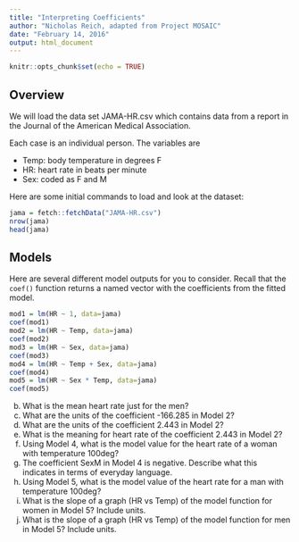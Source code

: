 ```yaml
---
title: "Interpreting Coefficients"
author: "Nicholas Reich, adapted from Project MOSAIC"
date: "February 14, 2016"
output: html_document
---
```


```r
knitr::opts_chunk$set(echo = TRUE)
```

## Overview

We will load the data set JAMA-HR.csv which contains data from a report in the Journal of the American Medical Association.

Each case is an individual person. The variables are 

 - Temp: body temperature in degrees F 
 - HR: heart rate in beats per minute
 - Sex: coded as F and M

Here are some initial commands to load and look at the dataset: 
```r
jama = fetch::fetchData("JAMA-HR.csv")
nrow(jama)
head(jama)
```

## Models
Here are several different model outputs for you to consider. Recall that the `coef()` function returns a named vector with the coefficients from the fitted model.

```r
mod1 = lm(HR ~ 1, data=jama) 
coef(mod1)
mod2 = lm(HR ~ Temp, data=jama) 
coef(mod2)
mod3 = lm(HR ~ Sex, data=jama) 
coef(mod3)
mod4 = lm(HR ~ Temp + Sex, data=jama) 
coef(mod4)
mod5 = lm(HR ~ Sex * Temp, data=jama) 
coef(mod5)
```

(b) What is the mean heart rate just for the men?
(c) What are the units of the coefficient -166.285 in Model 2?
(d) What are the units of the coefficient 2.443 in Model 2?
(e) What is the meaning for heart rate of the coefficient 2.443 in Model 2?
(f) Using Model 4, what is the model value for the heart rate of a woman with temperature 100deg?
(g) The coefficient SexM in Model 4 is negative. Describe what this indicates in terms of everyday language.
(h) Using Model 5, what is the model value of the heart rate for a man with temperature 100deg?
(i) What is the slope of a graph (HR vs Temp) of the model function for women in Model 5? Include units.
(j) What is the slope of a graph (HR vs Temp) of the model function for men in Model 5? Include units.
